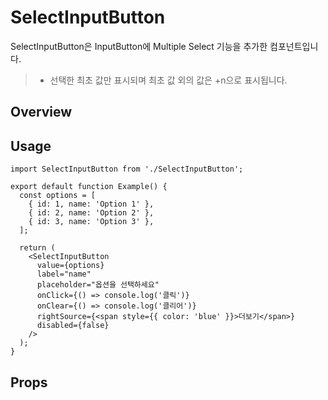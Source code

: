 
<Meta of={SelectInputButtonStories} />

# SelectInputButton
SelectInputButton은 InputButton에 Multiple Select 기능을 추가한 컴포넌트입니다.
> - 선택한 최초 값만 표시되며 최초 값 외의 값은 +n으로 표시됩니다.

## Overview
<Canvas of={SelectInputButtonStories.Playground} />

## Usage
```tsx
import SelectInputButton from './SelectInputButton';

export default function Example() {
  const options = [
    { id: 1, name: 'Option 1' },
    { id: 2, name: 'Option 2' },
    { id: 3, name: 'Option 3' },
  ];

  return (
    <SelectInputButton
      value={options}
      label="name"
      placeholder="옵션을 선택하세요"
      onClick={() => console.log('클릭')}
      onClear={() => console.log('클리어')}
      rightSource={<span style={{ color: 'blue' }}>더보기</span>}
      disabled={false}
    />
  );
}
```

## Props
<Controls of={SelectInputButtonStories.Playground} />




